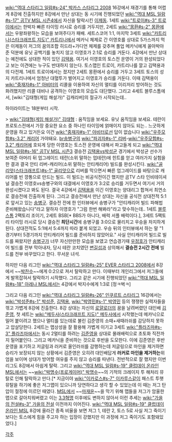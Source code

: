 [[wiki:"역대 스타리그 일람#s-24" 박카스 스타리그 2008]] 16강에서 재경기를 통해 어렵게 8강에 진출하지만 8강에서 만난 상대는 동 시기에 진행되었던 [[wiki:"역대 MSL 일람#s-17" 곰TV MSL 시즌4]]에서 자신을 탈락시킨 [[이제동]]. 1세트 [[wiki:"트로이#s-3" 트로이]]에서는 한박자 빠른 타이밍 러시로 승리를 거두지만, 2세트 [[wiki:"몽환#s-2" 몽환]]에서는 우왕좌왕하는 모습을 보여주다가 패배. 세트스코어 1:1, 마지막 3세트 [[wiki:"카트리나(스타크래프트 지도)" 카트리나]]에서 메카닉 체제로 간 이영호를 상대로 5가스까지 먹은 이제동이 저그의 꿈의조합 히드라+가디언 체제를 갖추며 풀업 메카닉에게 꼴아박아준 덕분에 유닛 공백기를 놓치지 않고 이영호가 2:1로 승리를 거둔다. 4강에서 만난 상대는 예전에도 상대한 적이 있던 [[김택용]]. 여기서 이영호의 토스전 운영이 거의 완성되었다고 보는 이견에는 누구도 반대하지 않는다. 토스맵인 트로이, 카트리나를 깔고 김택용과의 다전제. 1세트 트로이에서는 졌지만 2세트 몽환에서 승리를 거두고 3세트 토스의 성지 카트리나에서 엄청난 대혈투가 벌어지고 이영호가 승리를 거둔다. 이때 김택용이 [[wiki:"중재자#s-1" 아비터]]의 리콜을 이용하여 자신의 멀티를 이리저리 방어하는 것도 화려했지만 리콜 대비나 공격하는 이영호의 모습도 대단했다. 그리고 4세트 블루스톰에서, [wiki:"김태형(게임 해설가)" 김캐리버]의 절규가 시작되는데..

{{{#!html
 <object classid="clsid:d27cdb6e-ae6d-11cf-96b8-444553540000" codebase="http://fpdownload.macromedia.com/pub/shockwave/cabs/flash/swflash.cab#version=9,0,0,0"width="512px" height="384px" id="VODPLayerswf" align="middle"><param name="movie" value="http://www.ongamenet.com/flash/DistributionVODPlayer.swf" /><param name="quality" value="high" /><param name="wmode" value="transparent" /><param name="devicefont" value="false" /><param name="menu" value="false" /><param name="allowFullScreen" value="true" /><param name="allowScriptAccess" value="sameDomain" /><param name="salign" value="" /><param name="flashVars" value="vodIndex=9346&vodURL=/xdoc/responseXDoc.ogn&q=VP" /></object>
}}}

하이라이트는 18분부터 시작.

> [[wiki:"김태형(게임 해설가)" 김태형]] : 움직임을 보세요. 유닛 움직임을 보세요. 테란이 프로토스전에서 가장 중요한 요소 중 하나인 타이밍에 얽매이지 않아도 되는.. 느긋하게 운영을 하고 있거든요 이건 [[wiki:"중재자#s-1" 아비터]]로선 답이 없습니다 [[wiki:"우주모함#s-3.2" 캐리어]] 가야돼요.
[[br]][[송병구]]의 [[wiki:"파괴자#s-1" 리버]]-[[wiki:"우주모함#s-3.2" 캐리어]]에 호되게 당한 이영호는 토스전 운영에 대해서 파고들게 되고 [[wiki:"역대 MSL 일람#s-16" 곰TV MSL 시즌3]] 결승전 [[김택용]]vs[[박성균]] 경기에서 박성균 선수가 보여준 아머리 뒤 업그레이드 테란(소위 말하는 업테란)에 힌트를 얻고 여러가지 실험을 한 결과 결국 안티 리버-캐리어(소위 말하는 안티캐리어) 빌드를 완성시킨다. [[wiki:"골리앗(스타크래프트)#s-1" 골리앗]]으로 리버를 막으면서 빠른 업그레이드를 바탕으로 캐리어를 빈 깡통으로 만드는 빌드. 이 빌드는 비공식전이긴 했지만 곰TV 스타 인비테이셔널 결승전 이영호vs송병구와의 대결에서 이영호가 3:2로 승리를 거두면서 여기서 거의 완성시켰다고 봐도 된다. 결국 4강에서 [[김택용]]을 이긴 이영호는 양대리그 합쳐서 최연소로 결승전에 진출하게 된다. 그리고 결승전에서 만난 상대는 자신을 공식전 상대전적 5:1로 앞서고 있는 [[송병구]]. 결승전 전에 한 인터뷰에서 송병구가 "안티캐리어 빌드 파해법 준비해왔습니다"라고 말하자 이영호가 "그럼 한번 해봐라"라고 맞수하는데.. 1세트 [[블루스톰]] 2팩토리 조이기, 2세트 BSB[* BBS가 아니다, 배럭 서플 배럭이다.], 3세트 5팩토리 타이밍 러시로 당시 결승전 '''최단시간'''에 송병구를 3:0으로 물리치고 우승을 차지하게 된다. 상대전적도 5:1에서 5:4까지 따라 붙게 되었고. 우승 뒤의 인터뷰에서 하는 말 "1경기부터 5경기까지 안티캐리어 빌드를 준비하지 않았어요." 사실 안티캐리어 빌드로 빌드를 짜왔지만 [[송병구]]가 너무 자신만만한 모습을 보였고 연습경기때 [[우정호]]가 안티캐리어 빌드를 전부 막아내자, 당시 테란 코치였던 [[변길섭]]과 상의해서 '''결승전 2시간 전에''' 빌드를 전부 바꾸었다고 한다. 무서운 녀석.

하지만 다음 리그인 [[wiki:"역대 스타리그 일람#s-25" EVER 스타리그 2008]]에서 8강에서 ~~[[박찬수]]~~에게 0:2으로 져서 탈락하고 만다. 이때부터 개인리그에서 저그들에게 발목잡혀서 탈락하기 시작했다. 그리고 같은 시기에 진행되었던 [[wiki:"역대 MSL 일람#s-18" 아레나 MSL]]에서는 4강에서 박지수에게 1:3로 [정ㅋ벅ㅋ]

그리고 다음 리그인 [[wiki:"역대 스타리그 일람#s-26" 인쿠르트 스타리그]] 16강에서는 [[wiki:"박성준#s-1" 박성준]], [[김택용]], [[wiki:"박영민#s-1" 박영민]] 등의 쟁쟁한 실력자들을 꺾고 가볍게 8강에 진출한다. 8강 상대는 자신의 [[로얄로더]]의 꿈을 날려버렸던 대인배 [[김준영]], 첫 세트는 [[wiki:"메두사(스타크래프트 지도)" 메두사]]에서 시작했는데 메카닉으로 밀어 붙이려고 했으나 멀티를 있는데로 불린 김준영의 소때+새때러쉬를 감당하지 못하고 압살당한다.
2세트는 맵상성을 잘 활용해 가볍게 이기고 3세트 [[wiki:"플라즈마#s-3" 플라즈마]]에서는 동시 2멀티를 하려는 [[김준영]]을 상대로 몰래배럭으로 초토화 직전까지 밀어붙인다. 그리고 메카닉을 준비하는 것으로 후반을 도모한다. 이에 김준영은 후반 운영을 포기하고 저글링과 러커로 올인러쉬를 감행하는데 저글링으로 마인을 제거하면 승리가 보장되지 않는 상황에서 김준영은 오히려 대인배답게 '''러커로 마인을 제거하는'''위엄을 보이며 상대가 방어할 여유를 주지 않고 승리를 따낸다. 전반적으로 잘 했지만 이번 리그도 8강에서 아쉽게 탈락. 그리고 [[wiki:"역대 MSL 일람#s-19" 클럽데이 온라인 MSL]]에서는 ~~[[wiki:"박명수(프로게이머)" 박명수]]~~의 기적의 크레이지 투 해처리 뮤탈로 인해 탈락하고 만다.[* 지금이야 [[wiki:"이카로스#s-7" 이카루스]]같이 패스트 투햇뮤탈을 하기에 좋은 저그맵이 있으니까 당연하다고 생각 할 수 있었는데 이 때는 저그 탄압이 절정에 이르던 때였다. [[MSL]]에서 ~~[[마재윤]]~~을 막기 위해 맵들을 저그가 암울한 맵으로 갈아치워버렸고 이는 [[3.3혁명]] 이후에도 변하지 않아서 이런 추세는 [[wiki:"가을의 전설#s-3" 가을의 전설]] 이전까지 이어진다. [[wiki:"역대 MSL 일람#s-19" 클럽데이 온라인 MSL]] 8강에 올라간 종족 비율을 보면 저그 1, 테란 2, 토스 5로 사실 저그 죽이기보다는 토스에게 힘을 주고자 하는 입장이 강했지만 이 과정에 저그 죽이기도 포함돼있었다.]

[[각주]]
